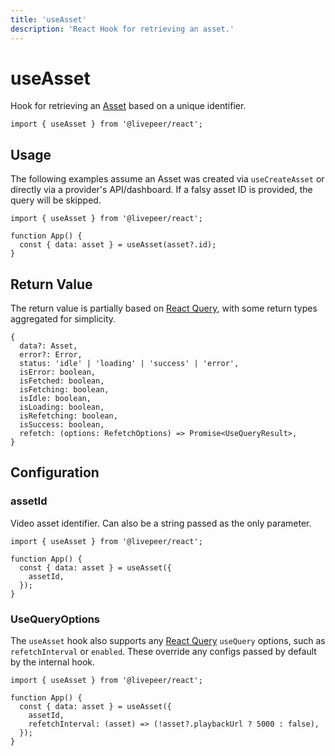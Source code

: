 ```yaml
---
title: 'useAsset'
description: 'React Hook for retrieving an asset.'
---
```


# useAsset

Hook for retrieving an [Asset](https://github.com/livepeer/livepeer.js/blob/main/packages/core/src/types/provider.ts)
based on a unique identifier.

```tsx
import { useAsset } from '@livepeer/react';
```

## Usage

The following examples assume an Asset was created via `useCreateAsset` or directly via a provider's API/dashboard. If a falsy
asset ID is provided, the query will be skipped.

```tsx
import { useAsset } from '@livepeer/react';

function App() {
  const { data: asset } = useAsset(asset?.id);
}
```

## Return Value

The return value is partially based on [React Query](https://tanstack.com/query/v4/docs/reference/useQuery), with some return types
aggregated for simplicity.

```tsx
{
  data?: Asset,
  error?: Error,
  status: 'idle' | 'loading' | 'success' | 'error',
  isError: boolean,
  isFetched: boolean,
  isFetching: boolean,
  isIdle: boolean,
  isLoading: boolean,
  isRefetching: boolean,
  isSuccess: boolean,
  refetch: (options: RefetchOptions) => Promise<UseQueryResult>,
}
```

## Configuration

### assetId

Video asset identifier. Can also be a string passed as the only parameter.

```tsx {5}
import { useAsset } from '@livepeer/react';

function App() {
  const { data: asset } = useAsset({
    assetId,
  });
}
```

### UseQueryOptions

The `useAsset` hook also supports any [React Query](https://tanstack.com/query/v4/docs/reference/useQuery) `useQuery` options, such as
`refetchInterval` or `enabled`. These override any configs passed by default by the internal hook.

```tsx {6}
import { useAsset } from '@livepeer/react';

function App() {
  const { data: asset } = useAsset({
    assetId,
    refetchInterval: (asset) => (!asset?.playbackUrl ? 5000 : false),
  });
}
```
